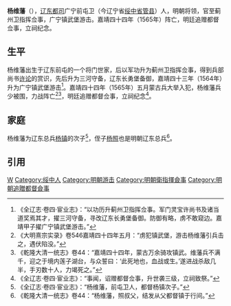 '''杨维藩'''（{{Bd|?|3 = 1565年|catIdx=Yang杨}}），[[辽东都指挥使司|辽东都司]]广宁前屯卫（今辽宁省[[绥中县|绥中]][[省直管县|省管县]]）人，明朝将领，官至蓟州卫指挥佥事，广宁镇武堡游击。嘉靖四十四年（1565年）阵亡，明廷追赠都督佥事，立祠纪念。

== 生平 ==
杨维藩出生于辽东前屯的一个将门世家，后以军功升为蓟州卫指挥佥事，得到兵部尚书[[許論|许论]]的赏识，先后升为三河守备，辽东长勇堡备御，嘉靖四十三年（1564年）升为广宁镇武堡游击<ref>《全辽志·卷四·宦业志》：“以功历升蓟州卫指挥佥事。军门灵宝许尚书及诸当道奖焉其才，擢三河守备，寻改辽东长勇堡备御。防御有略，虏不敢窥边。嘉靖甲子擢广宁镇武堡游击。”</ref>。嘉靖四十四年（1565年）五月蒙古兵大举入犯，杨维藩兵少被围，力战阵亡<ref>《大明熹宗实录》卷546嘉靖四十四年五月：“虏犯镇武堡，游击杨维藩引兵击之，遇伏陷没。”</ref><ref>《乾隆大清一统志》卷44：“嘉靖四十四年，蒙古万余骑攻镇武。维藩兵不满千，迎之于境内莲子湖台，与众誓曰：‘此死地也，血战或生。’遂进战杀敌几半，手刃数十人，力竭死之。”</ref>，明廷追赠都督佥事，立祠纪念<ref>《全辽志·卷四·宦业志》：“事闻，诏赠都督佥事，升世袭三级，立祠致祭。”</ref>。

== 家庭 ==
杨维藩为辽东总兵[[杨镇|杨镇]]的次子<ref>《全辽志·卷四·宦业志》：“杨维藩，前屯卫人，都督杨镇次子。”</ref>，侄子[[杨照_(明朝辽东武将)|杨照]]也是明朝辽东总兵<ref>《乾隆大清一统志》卷44：“杨维藩，照叔父，结发从父都督镇于行间。”</ref>。

{{明朝人物小作品}}

== 引用 ==
{{reflist|2}}
{{DEFAULTSORT:Y杨}}
[[Category:杨姓|W]]
[[Category:绥中人|Category:绥中人]]
[[Category:明朝游击|Category:明朝游击]]
[[Category:明朝衛指揮僉事|Category:明朝衛指揮僉事]]
[[Category:明朝追贈都督僉事|Category:明朝追贈都督僉事]]